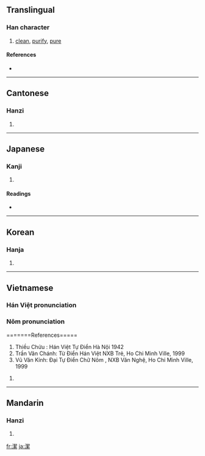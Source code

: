 {{see|洁}}
==Translingual==

===Han character===
{{Han char|rn=85|rad=水|as=12|sn=15|four=3719<sub>3</sub>|canj=水手竹火 (EQHF)}}

# [[clean]], [[purify]], [[pure]]

====References====
* {{Han ref|kx=0648.400|dkj=18231|dj=1058.230|hdz=31743.010|uh=6F54|ud=28500|bh=BCE4|bd=48356}}

----

==Cantonese==

===Hanzi===
{{yue-hanzi|jyut=|y=git3}}

# {{defn|Cantonese}}

----

==Japanese==

===Kanji===
{{ja-kanji|grade=5|rs=水12}}

# {{defn|Japanese}}

====Readings====
* {{ja-readings|on=[[けつ]] (ketsu)|kun=[[いさぎよい]] (isagiyoi)}}

----

==Korean==

===Hanja===
{{ko-hanja|hangeul=결|eumhun=|rv=gyeol|mr=kyŏl|y=kyel}}

# {{defn|Korean}}

----
==Vietnamese==

===Hán Việt pronunciation===
{{vi-hantu|khiết}}

===Nôm pronunciation===
{{vi-hantu|khét, khiết, khít}}



=======References=====
#Thiều Chửu : Hán Việt Tự Điển  Hà Nội 1942
#Trần Văn Chánh: Từ Điển Hán Việt NXB Trẻ, Ho Chi Minh Ville, 1999
#Vũ Văn Kính: Đại Tự Điển Chữ Nôm , NXB Văn Nghệ, Ho Chi Minh Ville, 1999


# {{defn|Vietnamese}}

----------

==Mandarin==

===Hanzi===
{{cmn-hanzi|sim=洁|pin=[[jié]] ([[jie2]])|wg=chieh<sup>2</sup>}}

# {{defn|Mandarin}}

[[fr:潔]]
[[ja:潔]]